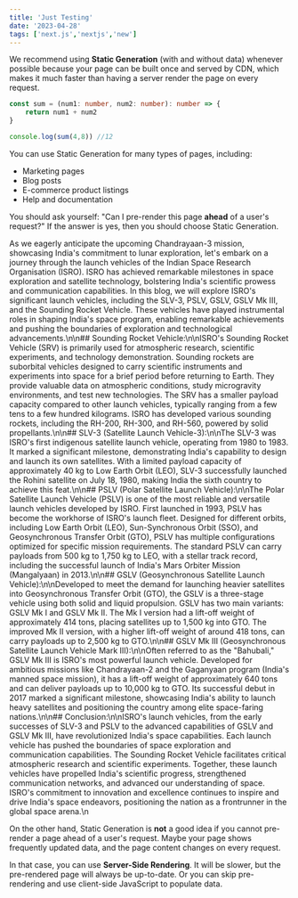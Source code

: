 ```yaml
---
title: 'Just Testing'
date: '2023-04-28'
tags: ['next.js','nextjs','new']
---
```


We recommend using **Static Generation** (with and without data) whenever possible because your page can be built once and served by CDN, which makes it much faster than having a server render the page on every request.

```ts
const sum = (num1: number, num2: number): number => {
    return num1 + num2
}

console.log(sum(4,8)) //12
```

You can use Static Generation for many types of pages, including:

- Marketing pages
- Blog posts
- E-commerce product listings
- Help and documentation

You should ask yourself: "Can I pre-render this page **ahead** of a user's request?" If the answer is yes, then you should choose Static Generation.

As we eagerly anticipate the upcoming Chandrayaan-3 mission, showcasing India's commitment to lunar exploration, let's embark on a journey through the launch vehicles of the Indian Space Research Organisation (ISRO). ISRO has achieved remarkable milestones in space exploration and satellite technology, bolstering India's scientific prowess and communication capabilities. In this blog, we will explore ISRO's significant launch vehicles, including the SLV-3, PSLV, GSLV, GSLV Mk III, and the Sounding Rocket Vehicle. These vehicles have played instrumental roles in shaping India's space program, enabling remarkable achievements and pushing the boundaries of exploration and technological advancements.\n\n## Sounding Rocket Vehicle:\n\nISRO's Sounding Rocket Vehicle (SRV) is primarily used for atmospheric research, scientific experiments, and technology demonstration. Sounding rockets are suborbital vehicles designed to carry scientific instruments and experiments into space for a brief period before returning to Earth. They provide valuable data on atmospheric conditions, study microgravity environments, and test new technologies. The SRV has a smaller payload capacity compared to other launch vehicles, typically ranging from a few tens to a few hundred kilograms. ISRO has developed various sounding rockets, including the RH-200, RH-300, and RH-560, powered by solid propellants.\n\n## SLV-3 (Satellite Launch Vehicle-3):\n\nThe SLV-3 was ISRO's first indigenous satellite launch vehicle, operating from 1980 to 1983. It marked a significant milestone, demonstrating India's capability to design and launch its own satellites. With a limited payload capacity of approximately 40 kg to Low Earth Orbit (LEO), SLV-3 successfully launched the Rohini satellite on July 18, 1980, making India the sixth country to achieve this feat.\n\n## PSLV (Polar Satellite Launch Vehicle):\n\nThe Polar Satellite Launch Vehicle (PSLV) is one of the most reliable and versatile launch vehicles developed by ISRO. First launched in 1993, PSLV has become the workhorse of ISRO's launch fleet. Designed for different orbits, including Low Earth Orbit (LEO), Sun-Synchronous Orbit (SSO), and Geosynchronous Transfer Orbit (GTO), PSLV has multiple configurations optimized for specific mission requirements. The standard PSLV can carry payloads from 500 kg to 1,750 kg to LEO, with a stellar track record, including the successful launch of India's Mars Orbiter Mission (Mangalyaan) in 2013.\n\n## GSLV (Geosynchronous Satellite Launch Vehicle):\n\nDeveloped to meet the demand for launching heavier satellites into Geosynchronous Transfer Orbit (GTO), the GSLV is a three-stage vehicle using both solid and liquid propulsion. GSLV has two main variants: GSLV Mk I and GSLV Mk II. The Mk I version had a lift-off weight of approximately 414 tons, placing satellites up to 1,500 kg into GTO. The improved Mk II version, with a higher lift-off weight of around 418 tons, can carry payloads up to 2,500 kg to GTO.\n\n## GSLV Mk III (Geosynchronous Satellite Launch Vehicle Mark III):\n\nOften referred to as the \"Bahubali,\" GSLV Mk III is ISRO's most powerful launch vehicle. Developed for ambitious missions like Chandrayaan-2 and the Gaganyaan program (India's manned space mission), it has a lift-off weight of approximately 640 tons and can deliver payloads up to 10,000 kg to GTO. Its successful debut in 2017 marked a significant milestone, showcasing India's ability to launch heavy satellites and positioning the country among elite space-faring nations.\n\n## Conclusion:\n\nISRO's launch vehicles, from the early successes of SLV-3 and PSLV to the advanced capabilities of GSLV and GSLV Mk III, have revolutionized India's space capabilities. Each launch vehicle has pushed the boundaries of space exploration and communication capabilities. The Sounding Rocket Vehicle facilitates critical atmospheric research and scientific experiments. Together, these launch vehicles have propelled India's scientific progress, strengthened communication networks, and advanced our understanding of space. ISRO's commitment to innovation and excellence continues to inspire and drive India's space endeavors, positioning the nation as a frontrunner in the global space arena.\n

On the other hand, Static Generation is **not** a good idea if you cannot pre-render a page ahead of a user's request. Maybe your page shows frequently updated data, and the page content changes on every request.

In that case, you can use **Server-Side Rendering**. It will be slower, but the pre-rendered page will always be up-to-date. Or you can skip pre-rendering and use client-side JavaScript to populate data.
